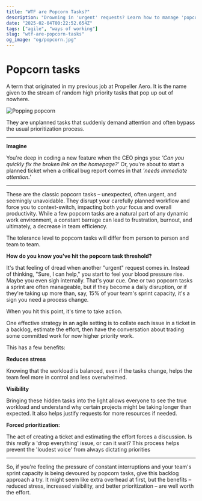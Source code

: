```yaml
---
title: "WTF are Popcorn Tasks?"
description: "Drowning in 'urgent' requests? Learn how to manage 'popcorn tasks' — those unplanned interruptions that derail your sprints — with a simple backlog strategy. Boost productivity and reduce stress!"
date: "2025-02-04T00:22:52.654Z"
tags: ["agile", "ways of working"]
slug: "wtf-are-popcorn-tasks"
og_image: "og/popcorn.jpg"
---
```


# Popcorn tasks

A term that originated in my previous job at Propeller Aero. It is the name given to the stream of random high priority tasks that pop up out of nowhere.

![Popping popcorn](https://media3.giphy.com/media/v1.Y2lkPTc5MGI3NjExbmo2b3FvZW5hNXd5c3c0bThlNG1kaDNpcWhwZXV6OGU3ZWlwZjF3biZlcD12MV9pbnRlcm5hbF9naWZfYnlfaWQmY3Q9Zw/6mpgitfRLR4Y4izUbh/giphy.gif)

They are unplanned tasks that suddenly demand attention and often bypass the usual prioritization process.

---

**Imagine**

You're deep in coding a new feature when the CEO pings you: _'Can you quickly fix the broken link on the homepage?'_ Or, you're about to start a planned ticket when a critical bug report comes in that _'needs immediate attention.'_

---

These are the classic popcorn tasks – unexpected, often urgent, and seemingly unavoidable.  They disrupt your carefully planned workflow and force you to context-switch, impacting both your focus and overall productivity.  While a few popcorn tasks are a natural part of any dynamic work environment, a constant barrage can lead to frustration, burnout, and ultimately, a decrease in team efficiency.

The tolerance level to popcorn tasks will differ from person to person and team to team.

**How do you know you've hit the popcorn task threshold?**

It's that feeling of dread when another "urgent" request comes in. Instead of thinking, "Sure, I can help," you start to feel your blood pressure rise. Maybe you even sigh internally. That's your cue. One or two popcorn tasks a sprint are often manageable, but if they become a daily disruption, or if they're taking up more than, say, 15% of your team's sprint capacity, it's a sign you need a process change.

When you hit this point, it's time to take action.

One effective strategy in an agile setting is to collate each issue in a ticket in a backlog, estimate the effort, then have the conversation about trading some committed work for now higher priority work.

This has a few benefits:

**Reduces stress**

Knowing that the workload is balanced, even if the tasks change, helps the team feel more in control and less overwhelmed.

**Visibility**

Bringing these hidden tasks into the light allows everyone to see the true workload and understand why certain projects might be taking longer than expected. It also helps justify requests for more resources if needed.

**Forced prioritization:**

The act of creating a ticket and estimating the effort forces a discussion. Is this _really_ a 'drop everything' issue, or can it wait? This process helps prevent the 'loudest voice' from always dictating priorities

---

So, if you're feeling the pressure of constant interruptions and your team's sprint capacity is being devoured by popcorn tasks, give this backlog approach a try. It might seem like extra overhead at first, but the benefits – reduced stress, increased visibility, and better prioritization – are well worth the effort.
